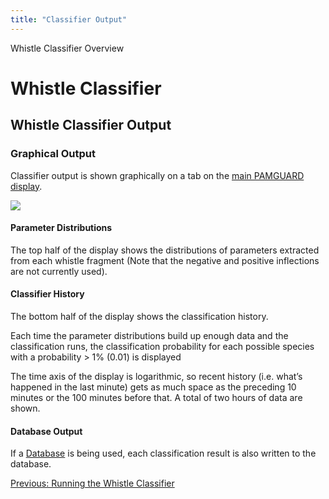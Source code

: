 ```yaml
---
title: "Classifier Output"
---
```

 Whistle Classifier Overview  

Whistle Classifier
==================

Whistle Classifier Output
-------------------------

### Graphical Output

Classifier output is shown graphically on a tab on the [main PAMGUARD display](../../../overview/PamMasterHelp/docs/guiOverview.html).

  

![](images/classifierDisplay.png)

  

#### Parameter Distributions

The top half of the display shows the distributions of parameters extracted from each whistle fragment (Note that the negative and positive inflections are not currently used).

#### Classifier History

The bottom half of the display shows the classification history.

Each time the parameter distributions build up enough data and the classification runs, the classification probability for each possible species with a probability > 1% (0.01) is displayed

The time axis of the display is logarithmic, so recent history (i.e. what's happened in the last minute) gets as much space as the preceding 10 minutes or the 100 minutes before that. A total of two hours of data are shown.

#### Database Output

If a [Database](../../../utilities/generalDatabaseHelp/docs/database_database.html) is being used, each classification result is also written to the database.

  

[Previous: Running the Whistle Classifier](whistleClassifier_Running.html)
